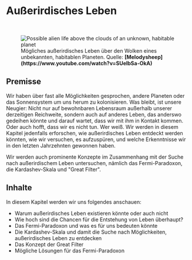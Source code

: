 
# Außerirdisches Leben

<ReadingTime />
<AudioPlayer ident="alienlife/introduction" />

<br/>
<figure>
<Image src={require(".//../../resources/images/alienlife.png")} alt="Possible alien life above the clouds of an unknown, habitable planet" />
<figcaption style={{ color: "rgb(156, 156, 156)", fontSize: "14px", marginTop: "2px" }}>Mögliches außerirdisches Leben über den Wolken eines unbekannten, habitablen Planeten. Quelle: <strong>[Melodysheep](https://www.youtube.com/watch?v=SUelbSa-OkA)</strong></figcaption>
</figure>

## Premisse
Wir haben über fast alle Möglichkeiten gesprochen, andere Planeten oder das Sonnensystem um uns herum zu kolonisieren. Was bleibt, ist unsere Neugier: Nicht nur auf bewohnbaren Lebensraum außerhalb unserer derzeitigen Reichweite, sondern auch auf anderes Leben, das anderswo gedeihen könnte und darauf wartet, dass wir mit ihm in Kontakt kommen. Oder auch hofft, dass wir es nicht tun. Wer weiß. Wir werden in diesem Kapitel jedenfalls erforschen, wie außerirdisches Leben entdeckt werden könnten, wie wir versuchen, es aufzuspüren, und welche Erkenntnisse wir in den letzten Jahrzehnten gewonnen haben.

Wir werden auch prominente Konzepte im Zusammenhang mit der Suche nach außerirdischem Leben untersuchen, nämlich das Fermi-Paradoxon, die Kardashev-Skala und "Great Filter".

## Inhalte
In diesem Kapitel werden wir uns folgendes anschauen:

- Warum außerirdisches Leben existieren könnte oder auch nicht
- Wie hoch sind die Chancen für die Entstehung von Leben überhaupt?
- Das Fermi-Paradoxon und was es für uns bedeuten könnte 
- Die Kardashev-Skala und damit die Suche nach Möglichkeiten, außerirdisches Leben zu entdecken
- Das Konzept der Great Filter
- Mögliche Lösungen für das Fermi-Paradoxon


<SaveArticleSection article="alien-life-introduction"/>

<Analytics />